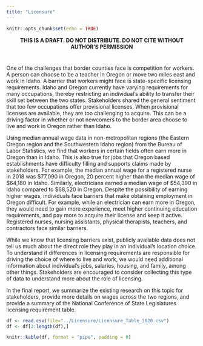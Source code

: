 ---
title: "Licensure"
---
```{r setup, include=FALSE}
knitr::opts_chunk$set(echo = TRUE)
```
<center>
**THIS IS A DRAFT. DO NOT DISTRIBUTE. DO NOT CITE WITHOUT AUTHOR'S PERMISSION**
</center>

#
#

One of the challenges that border counties face is competition for workers. A person can choose to be a teacher in Oregon or move two miles east and work in Idaho. A barrier that workers might face is state-specific licensing requirements. Idaho and Oregon currently have varying requirements for many occupations, thereby restricting an individual’s ability to transfer their skill set between the two states. Stakeholders shared the general sentiment that too few occupations offer provisional licenses. When provisional licenses are available, they are too challenging to acquire. This can be a driving factor in whether or not newcomers to the border area choose to live and work in Oregon rather than Idaho.


Using median annual wage data in non-metropolitan regions (the Eastern Oregon region and the Southwestern Idaho region) from the Bureau of Labor Statistics, we find that workers in certain fields often earn more in Oregon than in Idaho. This is also true for jobs that Oregon based establishments have difficulty filling and supports claims made by stakeholders. For example, the median annual wage for a registered nurse in 2018 was $77,090 in Oregon, 20 percent higher than the median wage of $64,180 in Idaho. Similarly, electricians earned a median wage of $54,390 in Idaho compared to $68,520 in Oregon. Despite the possibility of earning higher wages, individuals face barriers that make obtaining employment in Oregon difficult. For example, while an electrician can earn more in Oregon, they would need to gain more experience, meet higher continuing education requirements, and pay more to acquire their license and keep it active. Registered nurses, nursing assistants, physical therapists, teachers, and contractors face similar barriers. 


While we know that licensing barriers exist, publicly available data does not tell us much about the direct role they play in an individual’s location choice. To understand if differences in licensing requirements are responsible for driving the choice of where to live and work, we would need additional information about individual’s jobs, salaries, housing, and family, among other things. Stakeholders are encouraged to consider collecting this type of data to understand more about the role of licensing.


In the final report, we summarize the existing research on this topic for stakeholders, provide more details on wages across the two regions, and provide a summary of the National Conference of State Legislatures licensing requirement table. 


```{r, include=F}
df <- read.csv(file="../Licensure/Licensure_Table_2020.csv")
df <- df[2:length(df),]
```

```{r, echo=F}
knitr::kable(df, format = "pipe", padding = 0)
```